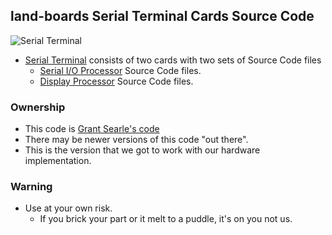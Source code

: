 == land-boards Serial Terminal Cards Source Code ==

<img src="http://land-boards.com/blwiki/images/a/a3/SerialTerminal-P1010506-720px.jpg" alt="Serial Terminal"></img>

* [http://land-boards.com/blwiki/index.php?title=Serial_Terminal Serial Terminal] consists of two cards with two sets of Source Code files
** [http://land-boards.com/blwiki/index.php?title=SIOProc-01 Serial I/O Processor] Source Code files.
** [http://land-boards.com/blwiki/index.php?title=DisplayProc-01 Display Processor] Source Code files.

=== Ownership ===

* This code is [http://searle.hostei.com/grant/MonitorKeyboard/index.html#SourceCode Grant Searle's code]
* There may be newer versions of this code "out there".
* This is the version that we got to work with our hardware implementation.

=== Warning ===

* Use at your own risk.
** If you brick your part or it melt to a puddle, it's on you not us.
